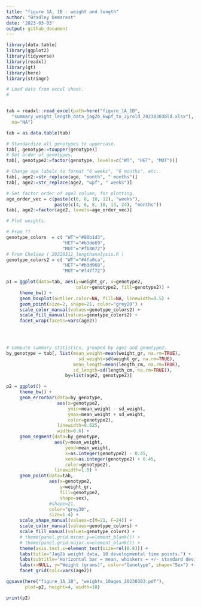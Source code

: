 ```yaml
---
title: "figure 1A, 1B - weight and length"
author: "Bradley Demarest"
date: '2023-03-03'
output: github_document
---
```



```r
library(data.table)
library(ggplot2)
library(tidyverse)
library(readxl)
library(gt)
library(here)
library(stringr)


```


```r
# Load data from excel sheet.
# 


tab = readxl::read_excel(path=here("figure_1A_1B",
  "summary_weight_length_data_jag2b_6wpf_to_2yrold_20230303bld.xlsx"),
  na="NA")

tab = as.data.table(tab)

# Standardize all genotypes to uppercase.
tab[, genotype:=toupper(genotype)]
# Set order of genotypes.
tab[, genotype2:=factor(genotype, levels=c("WT", "HET", "MUT"))]

# Change age labels to format "6 weeks", "6 months", etc..    
tab[, age2:=str_replace(age, "month", " months")]
tab[, age2:=str_replace(age2, "wpf", " weeks")]

# Set factor order of age2 column, for plotting.
age_order_vec = c(paste(c(6, 8, 10, 12), "weeks"),
                  paste(c(4, 6, 8, 10, 13, 24), "months"))
tab[, age2:=factor(age2, levels=age_order_vec)]

```


```r
# Plot weights.

# From ??
genotype_colors  = c( "WT"="#80b1d3",
                     "HET"="#b3de69",
                     "MUT"="#fb8072")
# From Chelsea ( 20220311_lengthanalysis.R )
genotype_colors2 = c( "WT"="#4fa0ca",
                     "HET"="#b3d968",
                     "MUT"="#f47f72")

p1 = ggplot(data=tab, aes(y=weight_gr, x=genotype2,
                          color=genotype2, fill=genotype2)) +
     theme_bw() +
     geom_boxplot(outlier.color=NA, fill=NA, linewidth=0.5) +
     geom_point(size=2, shape=21, color="grey20") +
     scale_color_manual(values=genotype_colors2) +
     scale_fill_manual(values=genotype_colors2) +
     facet_wrap(facets=vars(age2))
     



# Compute summary statistics, grouped by age2 and genotype2.
by_genotype = tab[, list(mean_weight=mean(weight_gr, na.rm=TRUE),
                           sd_weight=sd(weight_gr, na.rm=TRUE),
                         mean_length=mean(length_cm, na.rm=TRUE),
                         sd_length=sd(length_cm, na.rm=TRUE)),
                      by=list(age2, genotype2)]

p2 = ggplot() +
     theme_bw() +
     geom_errorbar(data=by_genotype,
                   aes(x=genotype2,
                       ymin=mean_weight - sd_weight,
                       ymax=mean_weight + sd_weight,
                       color=genotype2),
                   linewidth=0.625,
                   width=0.6) +
     geom_segment(data=by_genotype,
                  aes(y=mean_weight,
                      yend=mean_weight,
                      x=as.integer(genotype2) - 0.45,
                      xend=as.integer(genotype2) + 0.45,
                      color=genotype2),
                  linewidth=1.0) +
     geom_point(data=tab,
                aes(x=genotype2, 
                    y=weight_gr,
                    fill=genotype2,
                    shape=sex),
                #shape=21,
                color="grey30",
                size=1.4) +
     scale_shape_manual(values=c(M=21, F=24)) +
     scale_color_manual(values=genotype_colors) +
     scale_fill_manual(values=genotype_colors) +
     # theme(panel.grid.minor.y=element_blank()) +
     # theme(panel.grid.major.x=element_blank()) +
     theme(axis.text.x=element_text(size=rel(0.8))) +
     labs(title="Jag2b weight data, 10 developmental time points.") +
     labs(subtitle="Horizontal bar = mean, whiskers = +/- standard deviation") +
     labs(x=NULL, y="Weight (grams)", color="Genotype", shape="Sex") +
     facet_grid(cols=vars(age2))

ggsave(here("figure_1A_1B", "weights_10ages_20230303.pdf"),
       plot=p2, height=4, width=10)

print(p2)



```













